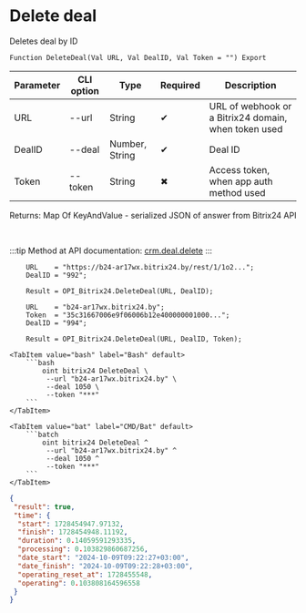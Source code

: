 ﻿---
sidebar_position: 2
---


# Delete deal
 Deletes deal by ID



`Function DeleteDeal(Val URL, Val DealID, Val Token = "") Export`

  | Parameter | CLI option | Type | Required | Description |
  |-|-|-|-|-|
  | URL | --url | String | &#x2714; | URL of webhook or a Bitrix24 domain, when token used |
  | DealID | --deal | Number, String | &#x2714; | Deal ID |
  | Token | --token | String | &#x2716; | Access token, when app auth method used |

  
  Returns:  Map Of KeyAndValue - serialized JSON of answer from Bitrix24 API

<br/>

:::tip
Method at API documentation: [crm.deal.delete](https://dev.1c-bitrix.ru/rest_help/crm/cdeals/crm_deal_delete.php)
:::
<br/>


```bsl title="1C:Enterprise/OneScript code example"
    URL    = "https://b24-ar17wx.bitrix24.by/rest/1/1o2...";
    DealID = "992";

    Result = OPI_Bitrix24.DeleteDeal(URL, DealID);

    URL    = "b24-ar17wx.bitrix24.by";
    Token  = "35c31667006e9f06006b12e400000001000...";
    DealID = "994";

    Result = OPI_Bitrix24.DeleteDeal(URL, DealID, Token);
```
 

 <Tabs>
  
    <TabItem value="bash" label="Bash" default>
        ```bash
            oint bitrix24 DeleteDeal \
             --url "b24-ar17wx.bitrix24.by" \
             --deal 1050 \
             --token "***"
        ```
    </TabItem>
  
    <TabItem value="bat" label="CMD/Bat" default>
        ```batch
            oint bitrix24 DeleteDeal ^
             --url "b24-ar17wx.bitrix24.by" ^
             --deal 1050 ^
             --token "***"
        ```
    </TabItem>
</Tabs>


```json title="Result"
{
 "result": true,
 "time": {
  "start": 1728454947.97132,
  "finish": 1728454948.11192,
  "duration": 0.14059591293335,
  "processing": 0.103829860687256,
  "date_start": "2024-10-09T09:22:27+03:00",
  "date_finish": "2024-10-09T09:22:28+03:00",
  "operating_reset_at": 1728455548,
  "operating": 0.103808164596558
 }
}
```
